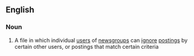 ==English==

===Noun===
{{wikipedia}}
{{en-noun|sg=[[kill]] [[file]]}}

#{{Internet}} A file in which individual [[user]]s of [[newsgroup]]s can [[ignore]] [[posting]]s by certain other users, or postings that match certain criteria